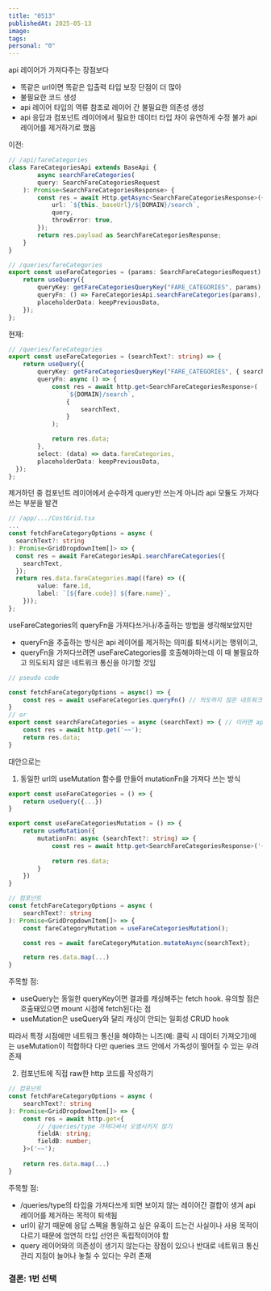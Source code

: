 ```yaml
---
title: "0513"
publishedAt: 2025-05-13
image: 
tags: 
personal: "0"
---
```

api 레이어가 가져다주는 장점보다
- 똑같은 url이면 똑같은 입출력 타입 보장
단점이 더 많아
- 불필요한 코드 생성
- api 레이어 타입의 역류 참조로 레이어 간 불필요한 의존성 생성
- api 응답과 컴포넌트 레이어에서 필요한 데이터 타입 차이 유연하게 수정 불가
api 레이어를 제거하기로 했음

이전:
```ts
// /api/fareCategories
class FareCategoriesApi extends BaseApi {
		async searchFareCategories(
		query: SearchFareCategoriesRequest
	): Promise<SearchFareCategoriesResponse> {
		const res = await Http.getAsync<SearchFareCategoriesResponse>({
			url: `${this._baseUrl}/${DOMAIN}/search`,
			query,
			throwError: true,
		});
		return res.payload as SearchFareCategoriesResponse;
	}
}

// /queries/fareCategories
export const useFareCategories = (params: SearchFareCategoriesRequest) => {
	return useQuery({
		queryKey: getFareCategoriesQueryKey("FARE_CATEGORIES", params),
		queryFn: () => FareCategoriesApi.searchFareCategories(params), // 제거
		placeholderData: keepPreviousData,
	});
};
```

현재:
```ts
// /queries/fareCategories
export const useFareCategories = (searchText?: string) => {
	return useQuery({
		queryKey: getFareCategoriesQueryKey("FARE_CATEGORIES", { searchText }),
		queryFn: async () => {
			const res = await http.get<SearchFareCategoriesResponse>(
				`${DOMAIN}/search`,
				{
					searchText,
				}
			);

			return res.data;
		},
		select: (data) => data.fareCategories,
		placeholderData: keepPreviousData,
  });
};
```

제거하던 중 컴포넌트 레이어에서 순수하게 query만 쓰는게 아니라 api 모듈도 가져다쓰는 부분을 발견
```ts
// /app/.../CostGrid.tsx
...
const fetchFareCategoryOptions = async (
  searchText?: string
): Promise<GridDropdownItem[]> => {
  const res = await FareCategoriesApi.searchFareCategories({
    searchText,
  });
  return res.data.fareCategories.map((fare) => ({
		value: fare.id,
		label: `[${fare.code}] ${fare.name}`,
	}));
};
```

useFareCategories의 queryFn을 가져다쓰거나/추출하는 방법을 생각해보았지만
- queryFn을 추출하는 방식은 api 레이어를 제거하는 의미를 퇴색시키는 행위이고, 
- queryFn을 가져다쓰려면 useFareCategories를 호출해야하는데 이 때 불필요하고 의도되지 않은 네트워크 통신을 야기할 것임 
```ts
// pseudo code

const fetchFareCategoryOptions = async() => {
	const res = await useFareCategories.queryFn() // 의도하지 않은 네트워크 통신
}
// or
export const searchFareCategories = async (searchText) => { // 이러면 api의 부활 아닌가?
	const res = await http.get('~~');
	return res.data;
}
```

대안으로는
1. 동일한 url의 useMutation 함수를 만들어 mutationFn을 가져다 쓰는 방식
```ts
export const useFareCategories = () => {
	return useQuery({...})
}

export const useFareCategoriesMutation = () => {
	return useMutation({
		mutationFn: async (searchText?: string) => {
			const res = await http.get<SearchFareCategoriesResponse>('~~');
		
			return res.data;	
		}
	})
}

// 컴포넌트
const fetchFareCategoryOptions = async (
	searchText?: string
): Promise<GridDropdownItem[]> => {
	const fareCategoryMutation = useFareCategoriesMutation();

	const res = await fareCategoryMutation.mutateAsync(searchText);

	return res.data.map(...)
}
```
주목할 점:
- useQuery는 동일한 queryKey이면 결과를 캐싱해주는 fetch hook. 유의할 점은 호출돼있으면 mount 시점에 fetch된다는 점
- useMutation은 useQuery와 달리 캐싱이 안되는 일회성 CRUD hook

따라서 특정 시점에만 네트워크 통신을 해야하는 니즈(예: 클릭 시 데이터 가져오기)에는 useMutation이 적합하다
다만 queries 코드 안에서 가독성이 떨어질 수 있는 우려 존재

2. 컴포넌트에 직접 raw한 http 코드를 작성하기
```ts
// 컴포넌트
const fetchFareCategoryOptions = async (
	searchText?: string
): Promise<GridDropdownItem[]> => {
	const res = await http.get<{
		// /queries/type 가져다써서 오염시키지 않기
		fieldA: string;
		fieldB: number;
	}>('~~');
		
	return res.data.map(...)
}
```
주목할 점:
- /queries/type의 타입을 가져다쓰게 되면 보이지 않는 레이어간 결합이 생겨 api 레이어를 제거하는 목적이 퇴색됨
- url이 같기 때문에 응답 스펙을 통일하고 싶은 유혹이 드는건 사실이나 사용 목적이 다르기 때문에 엄연히 타입 선언은 독립적이어야 함
- query 레이어와의 의존성이 생기지 않는다는 장점이 있으나 반대로 네트워크 통신 관리 지점이 늘어나 놓칠 수 있다는 우려 존재

### 결론: 1번 선택
